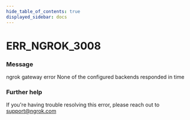 ```yaml
---
hide_table_of_contents: true
displayed_sidebar: docs
---
```



# ERR_NGROK_3008

### Message

ngrok gateway error
None of the configured backends responded in time

### Further help

If you're having trouble resolving this error, please reach out to [support@ngrok.com](mailto:support@ngrok.com?subject=Help%20with%20ERR_NGROK_3008)

<ErrorDetails error="err_ngrok_3008" />

